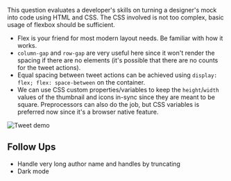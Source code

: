 
This question evaluates a developer's skills on turning a designer's mock into code using HTML and CSS. The CSS involved is not too complex, basic usage of flexbox should be sufficient.

- Flex is your friend for most modern layout needs. Be familiar with how it works.
- `column-gap` and `row-gap` are very useful here since it won't render the spacing if there are no elements (it's possible that there are no counts for the tweet actions).
- Equal spacing between tweet actions can be achieved using `display: flex; flex: space-between` on the container.
- We can use CSS custom properties/variables to keep the `height`/`width` values of the thumbnail and icons in-sync since they are meant to be square. Preprocessors can also do the job, but CSS variables is preferred now since it's a browser native feature.

![Tweet demo](/img/questions/tweet/tweet.png)

<TestCases />
<Notes />

## Follow Ups

- Handle very long author name and handles by truncating
- Dark mode
